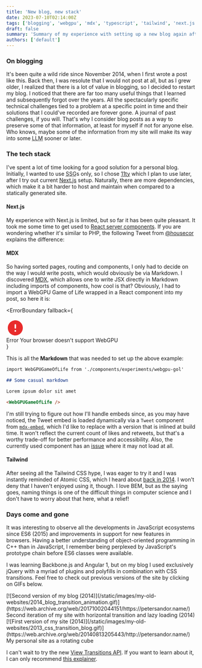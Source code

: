 ```yaml
---
title: 'New blog, new stack'
date: 2023-07-10T02:14:00Z
tags: ['blogging', 'webgpu', 'mdx', 'typescript', 'tailwind', 'next.js', 'react', 'javascript']
draft: false
summary: 'Summary of my experience with setting up a new blog again after 8 years'
authors: ['default']
---
```



### On blogging

It's been quite a wild ride since November 2014, when I first wrote a post like this. Back then, I was resolute that I would not post at all, but as I grew older, I realized that there is a lot of value in blogging, so I decided to restart my blog. I noticed that there are far too many useful things that I learned and subsequently forgot over the years. All the spectacularly specific technical challenges tied to a problem at a specific point in time and their solutions that I could've recorded are forever gone. A journal of past challenges, if you will. That's why I consider blog posts as a way to preserve some of that information, at least for myself if not for anyone else. Who knows, maybe some of the information from my site will make its way into some <abbr title="Large language model">LLM</abbr> sooner or later.

### The tech stack

I've spent a lot of time looking for a good solution for a personal blog. Initially, I wanted to use <abbr title="Static site generator">SSG</abbr>s only, so I chose [11ty](https://www.11ty.dev/) which I plan to use later, after I try out current [Next.js](https://nextjs.org/) setup. Naturally, there are more dependencies, which make it a bit harder to host and maintain when compared to a statically generated site.

#### Next.js

My experience with Next.js is limited, but so far it has been quite pleasant. It took me some time to get used to [React server components](https://nextjs.org/docs/getting-started/react-essentials#server-components). If you are wondering whether it's similar to PHP, the following Tweet from [@housecor](https://twitter.com/housecor/status/1602673489013575681) explains the difference:

<ThemedTweet
  tweetLink="housecor/status/1602673489013575681"
  align="center"
  hideConversation="true"
/>

#### MDX

So having sorted pages, routing and components, I only had to decide on the way I would write posts, which would obviously be via Markdown. I discovered [MDX](https://mdxjs.com), which allows one to write JSX directly in Markdown including imports of components, how cool is that? Obviously, I had to import a WebGPU Game of Life wrapped in a React component into my post, so here it is:

<ErrorBoundary
  fallback={
    <div className="alert alert-error">
      <svg
        width="48"
        height="48"
        viewBox="0 0 48 48"
        fill="none"
        xmlns="http://www.w3.org/2000/svg"
      >
        <path
          fillRule="evenodd"
          clipRule="evenodd"
          d="M24 4C12.96 4 4 12.96 4 24C4 35.04 12.96 44 24 44C35.04 44 44 35.04 44 24C44 12.96 35.04 4 24 4ZM24 26C22.9 26 22 25.1 22 24V16C22 14.9 22.9 14 24 14C25.1 14 26 14.9 26 16V24C26 25.1 25.1 26 24 26ZM26 34H22V30H26V34Z"
          fill="#E92C2C"
        />
      </svg>
      <div className="flex flex-col">
        <span>Error</span>
        <span className="text-content2">Your browser doesn't support WebGPU</span>
      </div>
    </div>
  }
>
  <WebGPUGameOfLife />
</ErrorBoundary>

This is all the **Markdown** that was needed to set up the above example:

```md
import WebGPUGameOfLife from './components/experiments/webgpu-gol'

## Some casual markdown

Lorem ipsum dolor sit amet

<WebGPUGameOfLife />
```

I'm still trying to figure out how I'll handle embeds since, as you may have noticed, the Tweet embed is loaded dynamically via a `Tweet` component from [`mdx-embed`](https://github.com/PaulieScanlon/mdx-embed), which I'd like to replace with a version that is inlined at build time. It won't reflect the current count of likes and retweets, but that's a worthy trade-off for better performance and accessibility. Also, the currently used component has an [issue](https://github.com/PaulieScanlon/mdx-embed/issues/220#issuecomment-1414441546) where it may not load at all.

#### Tailwind

After seeing all the Tailwind CSS hype, I was eager to try it and I was instantly reminded of Atomic CSS, which I heard about [back in 2014](https://web.archive.org/web/20140803073200/http://clubmate.fi/oocss-acss-bem-smacss-what-are-they-what-should-i-use/). I won't deny that I haven't enjoyed using it, though. I love BEM, but as the saying goes, naming things is one of the difficult things in computer science and I don't have to worry about that here, what a relief!

### Days come and gone

It was interesting to observe all the developments in JavaScript ecosystems since ES6 (2015) and improvements in support for new features in browsers. Having a better understanding of object-oriented programming in C++ than in JavaScript, I remember being perplexed by JavaScript's prototype chain before ES6 classes were available.

<ThemedTweet
  tweetLink="petesandor/status/544937705813975040"
  align="center"
  hideConversation="true"
/>

I was learning Backbone.js and Angular 1, but on my blog I used exclusively jQuery with a myriad of plugins and polyfills in combination with CSS transitions. Feel free to check out previous versions of the site by clicking on GIFs below.

<div className="not-prose -mx-2 my-8 flex flex-wrap overflow-hidden xl:-mx-2">
  <div className="my-1 w-full overflow-hidden px-2 xl:my-1 xl:w-1/2 xl:px-2">
    <div>
      [![Second version of my blog
      (2014)](/static/images/my-old-websites/2014_blog_transition_animation.gif)](https://web.archive.org/web/20171002044151/https://petersandor.name/)
    </div>
    <div className="mt-2 w-full text-center italic">
      Second iteration of my site with horizontal transition and lazy loading (2014)
    </div>
  </div>
  <div className="my-1 w-full overflow-hidden px-2 xl:my-1 xl:w-1/2 xl:px-2 -xl:mt-8">
    <div>
      [![First version of my site
      (2014)](/static/images/my-old-websites/2013_css_transition_blog.gif)](https://web.archive.org/web/20140813205443/http://petersandor.name/)
    </div>
    <div className="mt-2 w-full text-center italic">My personal site as a rotating cube</div>
  </div>
</div>

I can't wait to try the new [View Transitions API](https://developer.mozilla.org/en-US/docs/Web/API/View_Transitions_API). If you want to learn about it, I can only recommend [this explainer](https://github.com/WICG/view-transitions/blob/97afd0e7459f8a97365cb7b4815790c482fd88ef/explainer.md).

